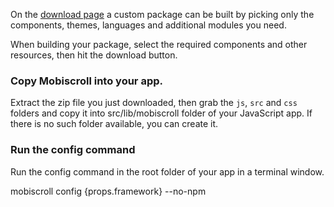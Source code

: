 
On the [download page](https://download.mobiscroll.com/) a custom package can be built by picking only the components, themes, languages and additional modules you need.

When building your package, select the required components and other resources, then hit the download button.

### Copy Mobiscroll into your app.

Extract the zip file you just downloaded, then grab the `js`, `src` and `css` folders and copy it into src/lib/mobiscroll folder of your JavaScript app. If there is no such folder available, you can create it.

### Run the config command

Run the config command in the root folder of your app in a terminal window.

<CodeBlock language="bash">
mobiscroll config {props.framework} --no-npm
</CodeBlock>
